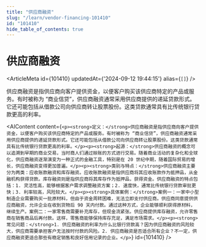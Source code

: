 ```yaml
---
title: "供应商融资"
slug: "/learn/vendor-financing-101410"
id: "101410"
hide_table_of_contents: true
---
```



# 供应商融资

<ArticleMeta id={101410} updatedAt={'2024-09-12 19:44:15'} alias={`[]`} />
<div className='border-solid border-b border-t-0 my-4 border-[var(--ifm-color-gray-300)]' />

供应商融资是指供应商向客户提供资金，以便客户购买该供应商特定的产品或服务。有时被称为 “商业信贷”，供应商融资通常采用供应商提供的递延贷款形式。它还可能包括从借款公司向供应商转让股票股份。这类贷款通常具有比传统银行贷款更高的利率。

<AIContent content={`<p><strong>定义：</strong>供应商融资是指供应商向客户提供资金，以便客户购买该供应商特定的产品或服务。有时被称为 “商业信贷”，供应商融资通常采用供应商提供的递延贷款形式。它还可能包括从借款公司向供应商转让股票股份。这类贷款通常具有比传统银行贷款更高的利率。</p><p><strong>起源：</strong>供应商融资的概念可以追溯到早期的商业交易，当时商人们通过赊账的方式进行交易。随着商业活动的复杂化和全球化，供应商融资逐渐演变为一种正式的金融工具，特别是在 20 世纪中期，随着国际贸易的增长，供应商融资变得更加普遍。</p><p><strong>类别与特点：</strong>供应商融资主要分为两类：应收账款融资和库存融资。应收账款融资是指供应商将其应收账款作为抵押品，从金融机构获得贷款。库存融资则是指供应商将其库存作为抵押品，获得资金。供应商融资的特点包括：1. 灵活性高，能够根据客户需求调整融资方案；2. 速度快，通常比传统银行贷款审批更快；3. 利率较高，风险较大。</p><p><strong>具体案例：</strong>案例一：一家中小型制造企业需要购买一批原材料，但由于资金周转困难，无法立即支付供应商。供应商同意提供供应商融资，允许企业在收到货物后 90 天内付款。通过这种方式，企业能够顺利获得原材料，继续生产。案例二：一家零售商需要补充库存，但现金流紧张。供应商提供库存融资，允许零售商在销售商品后再付款。这样，零售商能够保持库存充足，满足市场需求。</p><p><strong>常见问题：</strong>1. 供应商融资的利率为什么比银行贷款高？因为供应商融资的风险较大，供应商需要承担客户无法按时付款的风险。2. 供应商融资是否适合所有企业？不一定，供应商融资更适合那些有稳定销售和良好信用记录的企业。</p>`} id={101410} />
